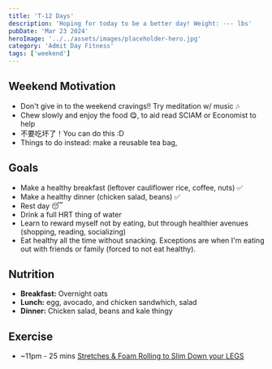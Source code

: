 ```yaml
---
title: 'T-12 Days'
description: 'Hoping for today to be a better day! Weight: --- lbs'
pubDate: 'Mar 23 2024'
heroImage: '../../assets/images/placeholder-hero.jpg'
category: 'Admit Day Fitness'
tags: ['weekend']
---
```


## Weekend Motivation

- Don't give in to the weekend cravings!! Try meditation w/ music 🎶
- Chew slowly and enjoy the food 😋, to aid read SCIAM or Economist to help
- 不要吃坏了！You can do this :D
- Things to do instead: make a reusable tea bag,

## Goals

- Make a healthy breakfast (leftover cauliflower rice, coffee, nuts) ✅
- Make a healthy dinner (chicken salad, beans) ✅
- Rest day 😴
- Drink a full HRT thing of water
- Learn to reward myself not by eating, but through healthier avenues (shopping, reading, socializing)
- Eat healthy all the time without snacking. Exceptions are when I'm eating out with friends or family (forced to not eat healthy).

## Nutrition

- **Breakfast:** Overnight oats
- **Lunch:** egg, avocado, and chicken sandwhich, salad
- **Dinner:** Chicken salad, beans and kale thingy

## Exercise

- ~11pm - 25 mins [Stretches & Foam Rolling to Slim Down your LEGS](https://www.youtube.com/watch?v=zF7LFDfKEGY)

